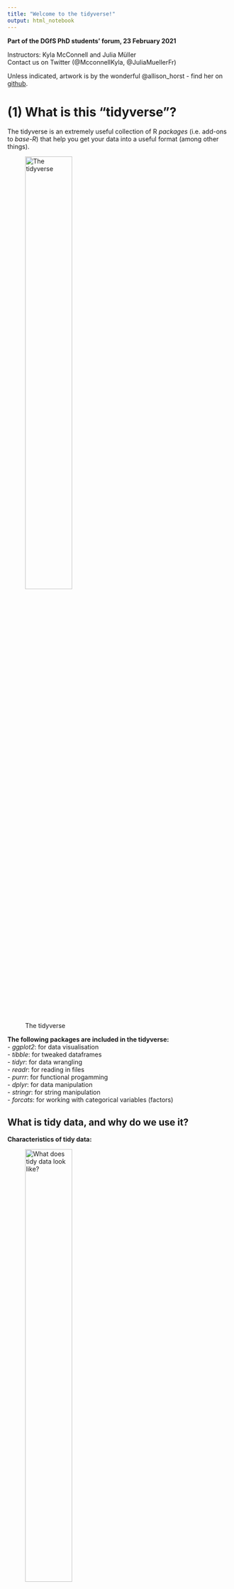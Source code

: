 ```yaml
---
title: "Welcome to the tidyverse!"
output: html_notebook
---
```


**Part of the DGfS PhD students' forum, 23 February 2021**

Instructors: Kyla McConnell and Julia Müller  
Contact us on Twitter (@McconnellKyla, @JuliaMuellerFr)  

Unless indicated, artwork is by the wonderful @allison_horst - find her on [github](https://github.com/allisonhorst/stats-illustrations).


# (1) What is this "tidyverse"?

The tidyverse is an extremely useful collection of R *packages* (i.e. add-ons to *base-R*) that help you get your data into a useful format (among other things).

![The tidyverse](img/tidyverse_celestial.png){width=50%}

**The following packages are included in the tidyverse:**  
- *ggplot2*: for data visualisation  
- *tibble*: for tweaked dataframes  
- *tidyr*: for data wrangling  
- *readr*: for reading in files  
- *purrr*: for functional progamming  
- *dplyr*: for data manipulation  
- *stringr*: for string manipulation  
- *forcats*: for working with categorical variables (factors)  


## What is tidy data, and why do we use it?

**Characteristics of tidy data:**  

![What does tidy data look like?](img/tidydata_1.jpg){width=50%}

**Why this format?**  
- a lot of wrangling commands are based on the assumption that your data is tidy 
- is expected for many statistical models
- works best for plotting 
- "Tidy datasets are all alike, but every messy dataset is messy in its own way" Hadley Wickham

![Why use tidy data?](img/tidydata_3.jpg){width=50%}


# (2) R basics

## Installing and loading packages

- Install a new package with `install.packages("PACKAGENAME")` or through the Packages pane (bottom right) - only if you haven't used a package before
- Every time you start a new R session, load the package(s) you need with `library()` near the top of the script

```r
library(tidyverse)
```
As you can see when loading the tidyverse package, it's actually a family/collection of packages.


## Variables

Variables: give name/label to output, saves it (can be used anywhere below in current script)

name_of_variable <- code

For example:
```r
fav_number <- 12

fav_number * 3

worst_number <- 7

difference <- fav_number - worst_number

difference
```

## Data types

- Data types -- how R interprets the input you give it
- Figure out what type something is with `class()` 

```r
class(8.8)

class(double_number)
```

- Numbers generally treated as *numeric* -> can include decimals 

- *integer* allows only whole numbers -> can force numbers into this form with `as.integer()`
  - this will truncate the decimal (cut it off), not round
  - round with `round()`

```r
as.integer(8.8)

integer_variable <- as.integer(8.8)
integer_variable

class(integer_variable)

round(8.8)
```

- *character* is text, always enclosed in either double or single quotation marks 

```r
class('hello')
```

- *logical* can be either TRUE or FALSE, nothing else. 

test if something is identical with ==
test if something is not identical with !=
test if something is greater than with > or less than with <
or try greater than or equals to >= or less than or equal to with <=

```r
7 < 8

"dog" == "dogs"

8.8 >= 5.6

logic_test <- "seven" == 7

class(logic_test)
```

*factor* - string variables that should be treated as categories / distinct levels of a grouping -> will become more relevant when we work with datasets


## Vectors

Special variable type: *vector* -- contains multiple items of the same type, enclosed in the syntax `c()`

- command `length()` returns number of items in the vector

```r
grocery_list <- c("apples", "bananas", "bread", "orange juice")

length(grocery_list)
```

You can also do "vector-wise" operations:
```r
my_numbers <- c(12, 14, 26, 57, 82)

my_numbers + 2
```

Mathematical operation is "broadcast" to each item

Add/subtract/multiply/divide a vector by another vector: items matched up one at a time in a loop

You can also take a certain item from a vector using square brackets. For example, take the first item:

```r
my_numbers[5]
```


# (3) Communicating with R

## Understanding warnings and errors
R will often "talk" to you when you're running code. For example, when you install a package, it'll tell you e.g. where it is downloading a package from, and when it's done. Similarly, when you loaded the tidyverse collection of packages, R listed them all. That's nothing to worry about!

When there's a mistake in the code (e.g. misspelling a variable name, forgetting to close quotation marks or brackets), R will give an *error* and be unable to run the line. The error message will give you important information about what went wrong.
```r
hello <- "hi"
Hello
```

In contrast, *warnings* are shown when R thinks there could be an issue with your code or input, but it still runs the line. R is generally just telling you that you MIGHT be making a logical error, not that the code is impossible.

```r
c(1, 2, 3) + c(1, 2)
```


## Reading function documentation
We'll get to know a number of R *functions* today. These functions can take one or more `arguments`. As an example, let's try out the `say()` function from the cowsay package.

First, (install and) load the cowsay package:
```r
# install.packages("cowsay")
library(cowsay)
```

Try the following code:
```r
say(
  what = "Good luck learning R!", 
  by = "rabbit")
```

We can see that this function has the `what` argument (what should be said?) and the `by` argument (which animal should say it?). But what other options are there for this command - which other animals, for example, or can you change the colour? To see the documentation for the `say` command, you can either run this line of code:
```r
?say
```
...or type in `say` in the Help tab on the bottom right.

This will show you the documentation for the command.

- *Usage* shows an overview of the function arguments and their defaults (e.g. if you typed in `say()` without any arguments in the brackets, you'd get the defaults, i.e. a cat saying "Hello world!")
```r
say()
```

- *Arguments* provides more information on each argument. 
Arguments are the options you can use within a function.
- what
- by 
- type
- what_color
etc. 
Each of these can be fed the `say()` function to slightly alter what it does.

- *Examples* at the bottom of the help page lists a few examples you can copy-paste into your code to better understand how a function works.

Don't worry if you don't understand everything in the documentation when you're first starting out. Just try to get an idea for which arguments there are and which options for those arguments. It's good practice to look at help documents often -- this will also help you get more efficient at extracting the info you need from them.

### Try it out
Call the `say()` function including the arguments what, by, and what_color. Try at least a few different options for each of these and find your favorite look. Try using "random" with the argument "by" or "catfact" or "fortune" with the argument "what".
```r

```


# (4) Reading in data
What type of file are you working with? Specifically, what's used to separate the values in the different columns? To find out, open the file in a text editor. Common options are either commas or semicolons (in which cases, the file often has the ending .csv) or tabs (often .txt files).
Where is the file saved? If you are working in a Markdown and the data file is saved in the same location as the script file, you can use the name of the file with its ending, e.g. "new_data.csv" or "final_data.txt". This is possible because RMarkdown automatically sets the working directory, i.e. the location R tries to find the file, to where it is saved. This is very convenient especially when you share your script and data. Your contributor doesn't need to type in any long paths but can directly start working.
If the file is saved in a subfolder called "data", use  "data/example_file.csv"). ../ allows you to go backwards one folder.

If you're working in a script, use `setwd()` (e.g.: `setwd(~Documents/PhD/Rscripts/...)` or `setwd(C:/Documents...)`), or Session -> Set Working Directory -> Choose Directory...)

The commands to read in a file are:
- base-R: `read.csv()` and `read.tsv()`
  - tidyverse (improvements, reads as tibble instead of dataframe): `read_csv()` and `read_tsv()`
    - must have tidyverse installed and loaded with a `library()` call
    - `read_csv2()` for semicolon-separated csv 
    - `read_delim(file, delim)` for any other delimiters
    
*Save the output to a variable using <- *

So reading in data tends to follow this pattern:
```r
name_of_data_in_R <- read_csv("data_file.csv") # equivalent to
name_of_data_in_R <- read_delim("data_file.csv", delim = ",")

name_of_data_in_R <- read_csv2("data_file.csv") # equivalent to
name_of_data_in_R <- read_delim("data_file.csv", delim = ";")

name_of_data_in_R <- read_tsv("data_file.txt") # tab-separated file
```


#### A note on the data we'll use today
We've tried to tailor the workshop to be relevant to the kinds of data many of you said you used in the pre-workshop survey, so we'll start with self-paced reading data (which looks fairly similar to eye-tracking data, another common response), and later use examples of corpus data and a questionnaire output. However, everything we discuss is useful for any kind of data!
We're also providing several files for you to practise on later, so you can pick data that looks closest to what you're actually working with.

Let's read in a small self-paced reading dataset (saved in the data folder, so we need to add `data/` to tell R that):
```r
spr_data <- read_csv("data/spr_example.csv")
```


## Dataframes and tibbles: What's the difference?
We already know one command set from the tidyverse: `read_csv()` and `read_tsv()`. These are used to read in data, and they return a structure called the "tibble". 

The tibble is the "tidyverse" version of the base-R alternative, the "data.frame". 

In practice, "data.frame"s and "tibble"s are very similar, however:
- tibbles print a few rows as default
- tibbles are made to work with the tidyverse calls to come
- tibbles don't automatically read in text columns as factors (sounds like a disadvantage but is often an advantage, more on this later)
- tibbles doesn't restrict or change column names -- if they are invalid (have spaces, start with whitespace), they can still be called, you just have to surround them with backticks ``

That's probably enough info for now, but if you want to read more about tibbles as you get more comfortable with R, here is a chapter in R for Data Science: 
https://r4ds.had.co.nz/tibbles.html


# (5) Exploring our data

Now you have a data file read in, but how do you see what's in it?

```r
head(spr_data)
```

You can change the amount of rows with the `n` *argument*: 
```r
head(spr_data, n=3)
```

Or: click name of dataframe in Environment tab
  - can also sort columns and Filter rows -- just for viewing purposes
  - bit slow if you start having huge dataframes but often a good first look

`summary()`: call it on a dataframe to get each column and useful info based on the data type. For example, numeric columns will show the min, median, max and the quartiles (25% increments).
```r
summary(spr_data)

summary(spr_data$RT)
```

#### Try it out - delete?

1. Load in the dataframe "spr_example.csv" as a tibble, i.e. using the tidyverse call `read_csv()` Make sure to save it to a variable.
2. Take a look at your dataframe in the Environment tab. 
3. Try the command `colnames()` on the variable you saved the dataframe to. What does it do?
4. We already tried the `head()` command, now try the `tail()` command. What does it do?

## Back to factors

In the environment panel (or using `str()`), you can see that all the variables in this data are read in as either numeric or character data. However, some variables should be treated as factors because they represent categories, not text data. Let's convert them. 
```r
spr_data$participant <- as_factor(spr_data$participant)
spr_data$item_type <- as_factor(spr_data$item_type)
spr_data$cond <- as_factor(spr_data$cond)
```

This way, the summary output also works as expected. For example, we can have a look at how many different participants and conditions:
```r
summary(spr_data$participant)

summary(spr_data$cond)
```

# (6) The pipe %>% 

One of the most noticeable features of the tidyverse is the pipe %>% (keyboard shortcut: Ctr/Cmd + Shift + M) .

The pipe takes the item before it and feeds it to the following command as the first argument. Since all tidyverse (and some non-tidyverse) functions take the dataframe as the first argument, this can be used to string together multiple functions. 

So to re-write the `head()` function with the pipe:
```r
spr_data %>% 
  head()
```

This produces the exact same output as `head(spr_data)`. Why would this be useful?

Compare the following lines of pseudocode, which would produce the same output:

A.
bop(
  scoop(
    hop(foo_foo, through = forest),
    up = field_mice
  ), 
  on = head
)


B.
foo_foo %>%
  hop(through = forest) %>%
  scoop(up = field_mice) %>%
  bop(on = head)
  
You can see that the version with the pipe is easier to read when more than one function is called on the same dataframe! 

Here are some more examples:
```r
# Equivalent to summary(spr_data)
spr_data %>% 
  summary()


# Equivalent to colnames(spr_data), which returns all column names
colnames(spr_data)

spr_data %>% 
  colnames() 

# Equivalent to nrow(spr_data), which returns the number of rows in the df
nrow(spr_data)

spr_data %>% 
  nrow()
```

And you can also stack commands by ending each row (except the last one) with a pipe:
```r
spr_data %>% 
  colnames() %>% #extracts column names
  toupper() #converts them to uppercase

spr_data %>% 
  colnames() %>% #extracts column names
  nchar() #counts the number of letters
```


# (7) Changing columns

## (7.1) rename()
You can rename columns with the `rename()` function. The syntax is new_name = old_name. Let's rename the `cond` variable:
```r
spr_data %>% 
  rename(condition = cond)
```

This is just a preview because we didn't assign the changed dataframe to any name. This is useful for testing code and making sure it does what you expect and want it to do.

You can also rename multiple columns at once (no need for an array here):
```r
spr_data <- spr_data %>% 
  rename(condition = cond, 
         sentence = full_sentence)
```
Notice above that I've saved output over the spr_data dataframe to make the changes 'permanent'.


## (7.2) relocate()

![Relocate](img/dplyr_relocate.png){width=50%}

The `relocate` function lets you change the order of variables in the data. The following command moves the participant id, full sentence, and word columns to the beginning: 
```r
spr_data %>% 
  relocate(participant, sentence, word)
```

You can also specify that a variable should be placed before or after another variable:
```r
spr_data %>% 
  relocate(word_num, .after = word) %>% 
  relocate(sentence, .before = sentence_num)
```

Another option is to sort by data type:
```r
spr_data %>% 
  relocate(where(is.character))

spr_data %>% 
  relocate(where(is.factor))

spr_data %>% 
  relocate(where(is.numeric))
```

Reordering variables is particularly useful if you have large datasets with lots of variables.


## (7.3) select()

- The traditional syntax for dealing with columns is dataframe$column.

A useful step in using pipes and tidyverse calls is the ability to *select* specific columns. That is, instead of writing `spr_data$RT` we can write:

```r
spr_data %>% 
  select(RT) 
```

We can then use this column for further calculations, like piping it on to the summary call. This will provide the same result as `summary(spr_data$RT)`
```r
spr_data %>% 
  select(RT) %>% 
  summary()

spr_data %>% 
  select(RT) %>% 
  max()

spr_data %>% 
  select(RT) %>% 
  min()
```


### Select multiple columns 
You can also use `select()` to take multiple columns. 

```r
spr_data %>% 
  select(word, word_num, RT)
```

You can see that these columns are presented in the order you gave them to the select call, too:

```r
spr_data %>% 
  select(RT, word, word_num)
```

You can also use this to reorder columns in that you give the name of the column(s) you want first, then finish with `everything()` to have all other columns follow:

```r
spr_data %>% 
  select(RT, everything())
```

#### Try it out 

1. We tried piping spr_data to `head()` above. Try it now with `tail()`. What does this show you? 
```r

```

2. Pipe the 'spr_data' dataset to `colnames()` What does this command do? (Bonus, pipe the columnn names on to the `nchar()` function and figure out what that does.)
```r

```


### Preview vs. saving
- Above: mostly previewing using `select()` for first insights
  - if you look at the spr_data dataframe, for example in the Environment panel on the upper-right, the dataframe hasn't changed

- To save your changes: assigning your call back to the variable name

- Good work flow: Preview then save when you're sure you're happy with the output

```r
spr_data %>% 
  select(name, everything())
```

```r
spr_data <- spr_data %>% 
  select(name, everything())
```

There is no output here, but the spr_data dataframe has been permanently updated (within the R session, not in your file system)

There is also a trick to show a preview and save it to the variable -- wrapping the whole call in parentheses -- use with caution!

```r
(spr_data <- spr_data %>% 
  select(item_type, everything()))
```

If you make a mistake: arrow with a line under it in the code block of R-Markdown, runs all blocks above (but not the current one)


### Remove columns with select

You can also remove columns using select if you use the minus sign. For example, the item_type column is a factor with only one level - it always says "DashedSentence". So let's get rid of it:

```r
spr_data <- spr_data %>% 
  select(-item_type)
```

You can also remove multiple columns at once by writing them in an array `c()`. 
```r
spr_data %>% 
  select(-c(word_num, sentence_num))
```

### Leveling up select()

Until now, we've used select() in combination with the full column name, but there are helper functions that let you select columns based on other criteria.

For example, here's how we can select both the `sentence_num` and the `word_num` column - by specifying `ends_with("_num")` in the select() call:
```r
spr_data %>% 
  select(ends_with("_num"))
```

The opposite is also possible, e.g.
```r
spr_data %>% 
  select(starts_with("sentence"))
```
returns all columns that start with "sentence".

`contains` is another helper function. Here, we're using it to show all columns that contain an underscore:
```r
spr_data %>% 
  select(contains("_"))
```

If we try to select a column that doesn't exist, we get an error message:
```r
# spr_data %>% 
#  select(word, word_number)
```

But if we combine select with any_of, we don't see an error. Instead, R just returns the columns that do exist:
Note here that you have to use an array and enclose the names in quotes!
```r
spr_data %>% 
  select(any_of(c("word", "word_number")))
```

We can also select a range of  variables using a colon. This works both with variables and (a range of) numbers:
```r
spr_data %>% 
  select(condition:word) # shows condition, word_num, word

spr_data %>% 
  select(1:3) # first three columns
```
Here, the order of the columns matters!

Other helper functions are:
- matches: similar to contains, but can use regular expressions
- num_range: in a dataset with the variables X1, X2, X3, X4, Y1, and Y2, select(num_range("X", 1:3)) returns X1, X2, and X3


# (8) Subsets


## (8.1) filter()

### Filter based on a condition

- Look for rows that fulfill certain conditions

![Filter](img/dplyr_filter.jpg){width=50%}

Use `filter()` to return all items that fit a certain condition. For example, you can use:
- equals to: ==
- not equal to: !=
- greater than: > 
- greater than or equal to: >=
- less than: <
- less than or equal to: <=
- in (i.e. in a vector): %in%

Syntax: filter(columnname logical-operator condition)

```r
penguins %>% 
  filter(bill_length_mm > 55)

penguins %>% 
  filter(bill_length_mm < 35)

penguins %>% 
  filter(bill_depth_mm < 14)
```

You can also select numeric rows with a specific value
```r
penguins %>% 
  filter(year == 2009)
```

Or you can use it to select all items in a given category. Notice here that you have to use quotation marks to show you're matching a character string.

Look at the error below:
```r
penguins %>% 
  filter(island == Biscoe)
```

The correct syntax is: (because you're matching to a string)
```r
penguins %>% 
  filter(island == "Biscoe")

penguins %>% 
  filter(species == "Gentoo")
```

To use %in%, give an array of options (formatted in the correct way based on whether the column is a character or numeric):
```r
penguins %>% 
  filter(species %in% c("Gentoo", "Chinstrap"))

penguins %>% 
  filter(year %in% c(2008, 2009))
```
Note that filter is case-sensitive, so capitalization matters.

#### Try it out

1. Load in the spr_example dataset again (update the path if you have to). 
```r
spr <- read_csv("data/spr_example.csv") 
```

2. Reading times lower than 150ms are pretty unusual and are sometimes removed from self-paced reading data. You decide that you want to remove these response times from your data. Filter out all RTs below 150ms from the spr dataset and save your result.
```r
nrow(spr)

spr <- spr %>% 
  filter(RT >= 150)

nrow(spr)
```

3. You want to take a look at the results from Par_C only: Filter these data points but don't save the result. 
```r
spr %>% 
  filter(participant == "Par_C")
```

4. You're not interested in the practice items in the spr dataframe. Filter the dataset to include everything BUT the practice items and save your result.
```r
spr <- spr %>% 
  filter(cond != "practice")
```

### Leveling up filter
- %in%  
- < <= > >=  
- is.na(), !is.na()  
- | &  

## (8.2) distinct()

## (8.3) top_n()

sample()?

# (9) Creating and changing columns 

![Mutate](img/dplyr_mutate.png){width=50%}

## (9.1) mutate()

Let's try to make a column where the prices are in euro. We can call this column price_eur. When I checked, 1 Saudi Riyal was equal to 0.22 euro. So we can multiply the price_sar column by 0.22

```r
spr_data %>% 
  mutate(threes = 3)

spr_data <- spr_data %>% 
  mutate(price_eur = price_sar * 0.22)
```
Now, there's a new column called price_eur (it's at the very end by default)

You can also save the new column with the same name, and this will update all the items in that column (see below, where I add 100 to every price, but note that I don't save the output)

```r
spr_data %>% 
  mutate(price_sar = price_sar + 100)
```

You can even create many new columns at the same time. Here, dropping each new column onto a new line is considered new style (but not necessary!)

For example, if we wanted to represent dimensions as meters instead of cm:
```r
spr_data %>% 
  mutate(depth_m = depth/100, 
         height_m = height/100, 
         width_m = width/100)

spr_data %>% 
  mutate(depth_m = depth/100) %>% 
  mutate(height_m = height/100)
```

You can also do operations to character columns; for example, 
```r
spr_data %>% 
  mutate(name = tolower(name))
```

### Change data type in a column

- Tibbles read in all text columns as character -- if you want something to be a factor, you have to set this explicitly. 

- Factors represent groups (participant, conditions, etc.)

- When R acknowledges something as a factor, it can see that there are repeated groupings, i.e. that c("US", "US", "UK") has two instances of the grouping "US" and one of the grouping "UK".

- Let's see what happens when we use call summary on a character column:
```r
class(spr_data$category)

spr_data %>% 
  select(category) %>% 
  summary()
```

It tells us just that there are 3694 character rows.

In reality, category is a grouping that repeats itself. So let's set it to a factor (and save it!):
```r
spr_data <- spr_data %>% 
  mutate(category = as.factor(category))

spr_data$category <- as.factor(spr_data$category)

class(spr_data$category)
```

Now call summary on the category column:
```r
spr_data %>% 
  select(category) %>% 
  summary()
```
Now it tells us how many items of each category are present in the dataframe! Factors also have other benefits / allow R to work intuitively with categories -- so converting to factor will enable R to work with this type of column as it should.

Which other columns in this dataframe should be factors?
```r
spr_data <- spr_data %>% 
  mutate(other_colors <- as.factor(other_colors),
         designer <- as.factor(designer))

spr_data$designer <- as.factor(designer)

summary(spr_data$designer)
```

Things like a description, or the item names (if they don't repeat much), don't have to be factors but are more intuitive as character columns, since they don't represent groupings.

Check out the changes in the environment panel too. 

Some calls you can use on factor column include:
```r
levels(spr_data$category) #Shows which unique groupings exist
levels(spr_data$other_colors)
```

There is also another syntax that does the same job for replacing columns with altered copies. You may like this better -- either works fine! 
spr_data$category <- as.factor(spr_data.category)

If any other columns in your dataframe are read in wrong (for example, if you have a numeric column that looks like: "43", "18" and is being read as a character column) you can convert them with similar syntax: 
`as.numeric()`, `as.character()` etc.

#### Try it out

1. Call summary on the "participant" column of the spr dataframe -- you can do this either the "tidyverse way" with `select()` or with the traditional `$` syntax. What does it show? 
```r
spr_data <- read_csv("../data/spr_example.csv")
```

2. Call `class()` on the same column to get the data type. 

3. Now, try changing the column to a factor using `as.factor()`. Remember that you'll have to save this over top of the old variable.
- Change a character column into a factor using `as.factor()` 
  - save over the original column

4. What do `class()` and `summary()` return now?

5. Are there any other columns in the spr dataframe that you think should be represented as factors?



# (10) Summary tables with groupings

### group_by() & summarize()
First, load the spr_data dataset again:
```r
spr_data <- read_csv('https://raw.githubusercontent.com/rfordatascience/tidytuesday/master/data/2020/2020-11-03/spr_data.csv') 
```

To look at summary statistics for specific groupings, we have to use a two- (more like three-) step process. 

First, group by your grouping variable using `group_by()`
Then, summarize, which creates a column based on a transformation to another column, using `summarize()` or `summarise()`
Finally, ungroup (so that R forgets that this is a grouping and carries on as normal, with `ungroup()`
  - usually this makes no difference to what you see but is an important fail-safe

You can use multiple different operations in the summarize part, including:
- mean(col_name)
- median(col_name)
- max(col_name)
- min(col_name)

For example, to return the average price in each category:
```r
spr_data %>% 
  group_by(category) %>% 
  summarize(mean(price)) %>% 
  ungroup()
```

You can also give a name to your new summary column: 
```r
spr_data %>% 
  group_by(category) %>% 
  summarize(avg_price = mean(price)) %>% 
  ungroup()
```

Or further manipulate it:
```r
spr_data %>% 
  group_by(category) %>% 
  summarize(avg_price_eur = mean(price) * 0.22) %>% 
  ungroup()
```

For categorical columns, you can also count how many rows are in each category using `count()` instead of `summarize()`

```r
spr_data %>% 
  group_by(category) %>% 
  count() %>% 
  ungroup()
```

Similarly, you can use distinct() to return the unique items in the category, for example:
```r
spr_data %>% 
  group_by(category) %>% 
  distinct(name) %>% 
  ungroup()

spr_data %>% 
  distinct(name)
```
You can call `distinct()` without an argument, which will make sure that all columns have only unique items, or you can call it on a specific column, which will return only that column and all the unique items in it.

Or both:
```r
spr_data %>% 
  group_by(category) %>% 
  distinct(name) %>% 
  count()
```


#### Try it out

1. Starting with the spr dataset, group by participant and use summarize to find the max RT for each participant. 
```r
spr %>% 
  group_by(participant) %>% 
  summarize(max(RT)) %>% 
  ungroup()
```

2. With the same dataset, group by condition and return the mean RT for each condition. This is already a first step towards statistical analysis of your data! Do conditions look like they have similar or very different means?
```r
spr %>% 
  group_by(cond) %>% 
  summarize(mean(RT)) %>% 
  ungroup()
```


3. Summarize based on condition and count how many full sentences are in each condition. (Here you will realize that this example dataset doesn't make a ton of sense :D)
```r
spr %>% 
  group_by(cond) %>% 
  count(full_sentence) %>% 
  ungroup()

spr %>% 
  count(full_sentence)
```


## If-else-statements
Now for something fancy. You can also make new columns based on "if" conditions using the call `ifelse()`. The syntax of ifelse is: ifelse(this_is_true, this_happens, else_this_happens). For example:

```r
spr_data %>% 
  mutate(price_categorical = ifelse(price > 2000, "expensive", "not expensive")) %>% 
  select(name, price, price_categorical)
```

Here is another example (notice the output isn't being saved since we don't really need it):
```r
spr_data %>% 
  mutate(height_categorical = ifelse(height <= 100, "shorter than 1m", "taller than 1m")) %>% 
  select(name, height, height_categorical)
```

You can also use ifelse on categorical / character columns:
```r
spr_data %>% 
  mutate(fav_designer = ifelse(designer == "Carina Bengs", "Yes", "No")) %>% 
  select(name, designer, fav_designer)
```

You can also use this to condense the groups in a certain column. For example, say we want to combine the categories "Beds", "Wardrobes", and "Chests of drawers & drawer units" into one category, "Bedroom":
```r
spr_data %>% 
  mutate(new_category = ifelse(category %in% c("Beds", "Wardrobes","Chests of drawers & drawer units"), "Bedroom", category)) %>% 
  select(item_id, category, new_category)
```
Notice here that if we want to affect the entry only if the condition is TRUE, leaving it unchanged if it is false, we leave the column name as the else condition. This tells R to take the value that is currently in that column if it finds the condition to be FALSE.

We can use the same idea in-place, replacing the existing column, by just assinging it to the identical column name:
```r
spr_data %>% 
  mutate(category = ifelse(category %in% c("Beds", "Wardrobes","Chests of drawers & drawer units"), "Bedroom", category))
```

Finally, this is pretty complicated so get ready, you can also combine multiple ifelse statements. Try to follow the logic below:

```r
spr_data %>% 
  mutate(category = ifelse(category %in% c("Beds", "Wardrobes","Chests of drawers & drawer units"), "Bedroom", 
                          ifelse(category %in% c("Cabinets & shelving units", "Café furniture"," Chairs"), "Kitchen", "Other")))

penguins %>% 
  mutate(categorical_weight = ifelse(body_mass_g > 3000, "chunky",
    ifelse(body_mass_g > 2000, "normal",
           ifelse(flipper_length_mm > 200, "long fins", 
      "small")
  )))
```

Most of the examples above involve labeling different groupings with text, but you can use ifelse for all sorts of operations. Say the price of wood has gone up, so we want to add 100SAR to the price of any furniture taller than 1m. We could:
```r
spr_data %>% 
  mutate(new_price = ifelse(height >= 100, price + 100, price)) %>% 
  select(item_id, height, price, new_price)
```
Remember, you could also do this in-place by assigning the new column to "price" instead of "new_price".

#### Try it out

1. Create a new column that shows whether or not the word is in the first half of a sentence. If the word number is less than or equal to 3, this new column should read 'first half', if not, it should read 'second half'.
```r
spr %>% 
  mutate(sentence_half = ifelse(word_num <= 3, "first half", "second half"))
```

2. Create a new column that has the part of speech for a word. If the word is in following list, it should be labeled "content", otherwise, it should be labeled "function": c("practice", "sentence", "relative", "clause.", "cats.")
```r
spr %>% 
  mutate(POS = ifelse(word %in% c("practice", "sentence", "relative", "clause.", "cats."), "content", "function"))
```

3. Create a new column that shows how fast a word was read. First, find the mean reading time over the entire dataset. You can do this in the console most easily using the base-R syntax `mean(spr$RT)`. If the RT is greater than or equal to this number, your new column should read "slow", otherwise, it should read "fast". 
```r
mean(spr$RT)

spr %>% 
  mutate(fastness = ifelse(RT >= mean(spr$RT), "slow", "fast"))
```

![Case when: an extension of if-else](img/dplyr_case_when.png){width=50%}


![Group and ungroup](img/group_by_ungroup.png){width=50%}

# (11) Transforming data 

![Pivot](img/tidyr_spread_gather.png){width=50%}
## (11.1) pivot()
-> pivot (wide - long, or long - wide)
separate (example: tagged corpus text) and unite (example: create participant id from experiment id + number)

# (12) Joining several data sets
- left_join, right_join, inner_join, full_join
- semi_join, anti_join
- bind_rows, bind_cols


# (13) Writing files to disk

To write files to disk, you also need to select which separator you want to use -- do you want a comma-separated file or a tab-separated file? In theory, this shouldn't matter much,y ou just have to know which you pick. 

CSVs are often saved as .csv (this is also openable in Excel) and TSVs are often saved as .txt

You can save CSVs and TSVs like so:
```r
# write_tsv(spr_data, "spr_data_df.txt")

# write_csv(spr_data, "spr_data_df.csv")
```
Syntax: write_tsv(dfname, "filename.ext")

Remember, something like data type in R (ex: character or factor) can't be saved into one of these files -- it just saves the values separated by the separator (and the column names). So you'll still have to do the conversions next time you read the file into R. 


# (13) Simple graphs
- working with subsets by directly piping them into a plotting/model call

![ggplot2](img/ggplot2_exploratory.png){width=50%}

CHECK
- across  
- nest_by  
- recode, recode_factor  
- coalesce  
- lag and lead  
- cumulative aggregates  


# (14) Getting help

## Resources and cheat sheets
- [R for Data Science](https://r4ds.had.co.nz/index.html)
- [Collection of cheat sheets](https://rstudio.com/resources/cheatsheets/)

## How to access and read function documentations
?command/??command or enter it into the help search box

vingettes

## Reprex?

## Working with Google results

## Workflows/code conventions
-add- 


## Challenge questions / thinking tidyverse / chaining commands 
### Chaining commands

Thinking tidyverse: Now you have a lot of tidy tools that can all be combined or "chained".

See if you can figure out the following challenges. (Some may be a bit tricky, it's alright if you have to skip a couple or come back to them later.)

Penguins: 

1. Make a new column converting body mass to kg, then filter out all penguins under 6kg and save the result to a new tibble called "small_penguins".
```r

```

2. Which penguin species occur on Biscoe island? Filter first to include only this island, then return the distinct species that are found there. 
```r

```

3. Remember that the flipper_length column is represented in mm. Return how many penguins measured in this dataset had a flipper length longer than 2.5cm. Try to do this in one step, without having to permanently add the column to the dataframe (and without using 250cm)
```r

```


SPR: 
1. "Center" the response times around the average. This means take the mean RT and subtract it from every RT, so that 0 is now the average RT and the numbers reflect how much faster or slower the RT was from average. Save these centered RTs as a column called RT_c
```r

```

2. Create a new column that is called word_length and assign it to the number of characters in the word. Save the output.
```r

```

spr_data:
1. Return the most expensive bed.
```r

```

2. Count how many chairs are available in other colors.
```r

```


3. There is some junk in the designer column. Look at it using distinct(), then remove it with the following code: 

spr_data <- spr_data %>% 
  filter(!str_detect(designer, "[0-9]"))
  
Note: str_detect looks for regular expressions. Here, the regular expression [0-9] matches any number. If this is true, str_detect returns TRUE -- However, it is proceeded by ! which means NOT. Thus, the filter is satisfied only if str_detect returns FALSE, i.e. there are no numbers present.
  
Then, find which designer makes the most expensive furniture. Return the average price for each designer's products, and arrange them from largest to smallest. (Hint, give your summary column a name.)
```r

```


4. How many products did each designer design? You can use count, but can also just save this variable as a factor and look at a summary. 
```r

```



